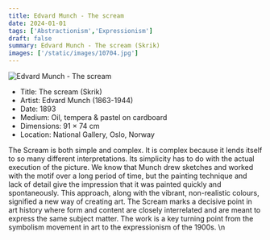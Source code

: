 ```yaml
---
title: Edvard Munch - The scream
date: 2024-01-01
tags: ['Abstractionism','Expressionism']
draft: false
summary: Edvard Munch - The scream (Skrik)
images: ['/static/images/10704.jpg']
---
```


![Edvard Munch - The scream](/static/images/10704.jpg)

* Title: The scream (Skrik)
* Artist: Edvard Munch (1863-1944)
* Date: 1893
* Medium: Oil, tempera & pastel on cardboard
* Dimensions: 91 × 74 cm
* Location: National Gallery, Oslo, Norway

The Scream is both simple and complex. It is complex because it lends itself to so many different interpretations. Its simplicity has to do with the actual execution of the picture. We know that Munch drew sketches and worked with the motif over a long period of time, but the painting technique and lack of detail give the impression that it was painted quickly and spontaneously. This approach, along with the vibrant, non-realistic colours, signified a new way of creating art. The Scream marks a decisive point in art history where form and content are closely interrelated and are meant to express the same subject matter. The work is a key turning point from the symbolism movement in art to the expressionism of the 1900s.  \n

